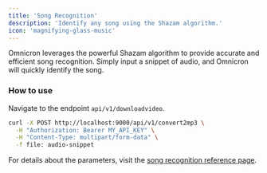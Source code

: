 ```yaml
---
title: 'Song Recognition'
description: 'Identify any song using the Shazam algorithm.'
icon: 'magnifying-glass-music'
---
```


<Card title="Song Recognition" icon="magnifying-glass-music">
  Omnicron leverages the powerful Shazam algorithm to provide accurate and efficient song recognition. Simply input a snippet of audio, and Omnicron will quickly identify the song.
</Card>

### How to use
Navigate to the endpoint `api/v1/downloadvideo`.
```sh curl
curl -X POST http://localhost:9000/api/v1/convert2mp3 \
  -H "Authorization: Bearer MY_API_KEY" \
  -H "Content-Type: multipart/form-data" \
  -f file: audio-snippet
```
<Info>For details about the parameters, visit the [song recognition reference page](/api-reference/endpoint/shazam).</Info>
